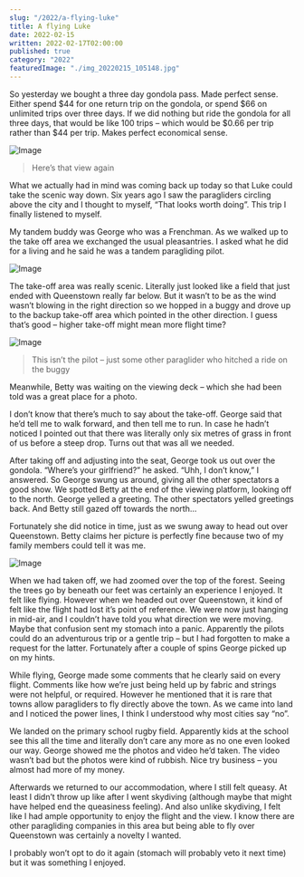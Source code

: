 ```yaml
---
slug: "/2022/a-flying-luke"
title: A flying Luke
date: 2022-02-15
written: 2022-02-17T02:00:00
published: true
category: "2022"
featuredImage: "./img_20220215_105148.jpg"
---
```


So yesterday we bought a three day gondola pass. Made perfect sense. Either spend $44 for one return trip on the gondola, or spend $66 on unlimited trips over three days. If we did nothing but ride the gondola for all three days, that would be like 100 trips – which would be $0.66 per trip rather than $44 per trip. Makes perfect economical sense.

![Image](img_20220215_103109.jpg)

> Here’s that view again

What we actually had in mind was coming back up today so that Luke could take the scenic way down. Six years ago I saw the paragliders circling above the city and I thought to myself, “That looks worth doing”. This trip I finally listened to myself.

My tandem buddy was George who was a Frenchman. As we walked up to the take off area we exchanged the usual pleasantries. I asked what he did for a living and he said he was a tandem paragliding pilot.

![Image](img_20220215_102526.jpg)

The take-off area was really scenic. Literally just looked like a field that just ended with Queenstown really far below. But it wasn’t to be as the wind wasn’t blowing in the right direction so we hopped in a buggy and drove up to the backup take-off area which pointed in the other direction. I guess that’s good – higher take-off might mean more flight time?

![Image](img_20220215_104206.jpg)

> This isn’t the pilot – just some other paraglider who hitched a ride on the buggy

Meanwhile, Betty was waiting on the viewing deck – which she had been told was a great place for a photo.

I don’t know that there’s much to say about the take-off. George said that he’d tell me to walk forward, and then tell me to run. In case he hadn’t noticed I pointed out that there was literally only six metres of grass in front of us before a steep drop. Turns out that was all we needed.

After taking off and adjusting into the seat, George took us out over the gondola. “Where’s your girlfriend?” he asked. “Uhh, I don’t know,” I answered. So George swung us around, giving all the other spectators a good show. We spotted Betty at the end of the viewing platform, looking off to the north. George yelled a greeting. The other spectators yelled greetings back. And Betty still gazed off towards the north…

Fortunately she did notice in time, just as we swung away to head out over Queenstown. Betty claims her picture is perfectly fine because two of my family members could tell it was me.

![Image](img_20220215_105148.jpg)

When we had taken off, we had zoomed over the top of the forest. Seeing the trees go by beneath our feet was certainly an experience I enjoyed. It felt like flying. However when we headed out over Queenstown, it kind of felt like the flight had lost it’s point of reference. We were now just hanging in mid-air, and I couldn’t have told you what direction we were moving. Maybe that confusion sent my stomach into a panic. Apparently the pilots could do an adventurous trip or a gentle trip – but I had forgotten to make a request for the latter. Fortunately after a couple of spins George picked up on my hints.

While flying, George made some comments that he clearly said on every flight. Comments like how we’re just being held up by fabric and strings were not helpful, or required. However he mentioned that it is rare that towns allow paragliders to fly directly above the town. As we came into land and I noticed the power lines, I think I understood why most cities say “no”.

We landed on the primary school rugby field. Apparently kids at the school see this all the time and literally don’t care any more as no one even looked our way. George showed me the photos and video he’d taken. The video wasn’t bad but the photos were kind of rubbish. Nice try business – you almost had more of my money.

Afterwards we returned to our accommodation, where I still felt queasy. At least I didn’t throw up like after I went skydiving (although maybe that might have helped end the queasiness feeling). And also unlike skydiving, I felt like I had ample opportunity to enjoy the flight and the view. I know there are other paragliding companies in this area but being able to fly over Queenstown was certainly a novelty I wanted.

I probably won’t opt to do it again (stomach will probably veto it next time) but it was something I enjoyed.